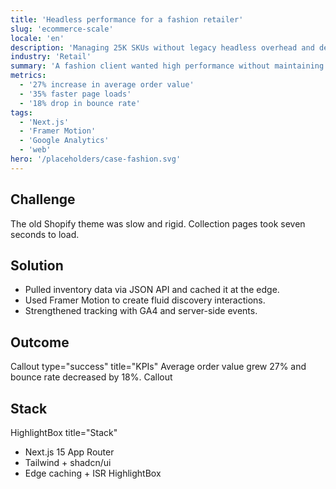 ```yaml
---
title: 'Headless performance for a fashion retailer'
slug: 'ecommerce-scale'
locale: 'en'
description: 'Managing 25K SKUs without legacy headless overhead and delivering a fast storefront.'
industry: 'Retail'
summary: 'A fashion client wanted high performance without maintaining a heavy headless stack.'
metrics:
  - '27% increase in average order value'
  - '35% faster page loads'
  - '18% drop in bounce rate'
tags:
  - 'Next.js'
  - 'Framer Motion'
  - 'Google Analytics'
  - 'web'
hero: '/placeholders/case-fashion.svg'
---
```


## Challenge

The old Shopify theme was slow and rigid. Collection pages took seven seconds to load.

## Solution

- Pulled inventory data via JSON API and cached it at the edge.
- Used Framer Motion to create fluid discovery interactions.
- Strengthened tracking with GA4 and server-side events.

## Outcome

Callout type="success" title="KPIs"
Average order value grew 27% and bounce rate decreased by 18%.
Callout

## Stack

HighlightBox title="Stack"

- Next.js 15 App Router
- Tailwind + shadcn/ui
- Edge caching + ISR
  HighlightBox
